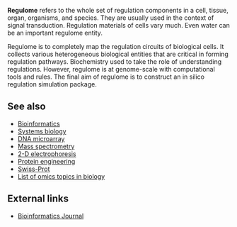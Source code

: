 {{merge|systems biology}}
'''Regulome''' refers to the whole set of regulation components in a cell, tissue, organ, organisms, and species. They are usually used in the context of signal transduction. Regulation materials of cells vary much. Even water can be an important regulome entity. 

Regulome is to completely map the regulation circuits of biological cells. It collects various heterogeneous biological entities that are critical in forming regulation pathways. Biochemistry used to take the role of understanding regulations. However, regulome is at genome-scale with computational tools and rules.
The final aim of regulome is to construct an in silico regulation simulation package.

==See also==
* [[Bioinformatics]]
* [[Systems biology]]
* [[DNA microarray]]
* [[Mass spectrometry]]
* [[2-D electrophoresis]]
* [[Protein engineering]]
* [[Swiss-Prot]]
* [[List of omics topics in biology]]

== External links ==
* [http://bioinformatics.oupjournals.org/ Bioinformatics Journal]